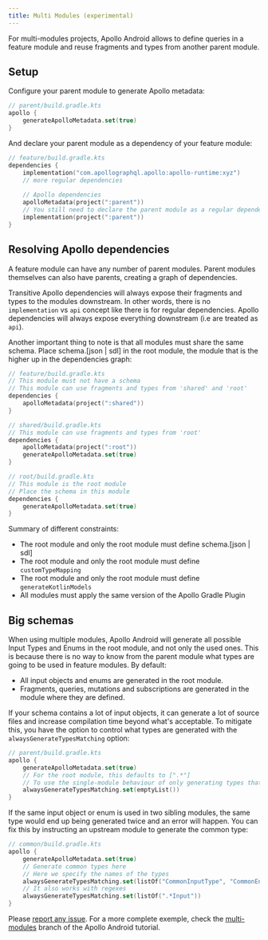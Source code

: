```yaml
---
title: Multi Modules (experimental)
---
```


For multi-modules projects, Apollo Android allows to define queries in a feature module and reuse fragments and types from another parent module. 


## Setup

Configure your parent module to generate Apollo metadata:

```kotlin
// parent/build.gradle.kts
apollo {
    generateApolloMetadata.set(true)
}
```

And declare your parent module as a dependency of your feature module:

```kotlin
// feature/build.gradle.kts
dependencies {
    implementation("com.apollographql.apollo:apollo-runtime:xyz")
    // more regular dependencies
    
    // Apollo dependencies
    apolloMetadata(project(":parent"))
    // You still need to declare the parent module as a regular dependency
    implementation(project(":parent"))
}
```

## Resolving Apollo dependencies

A feature module can have any number of parent modules. Parent modules themselves can also have parents, creating a graph of dependencies. 

Transitive Apollo dependencies will always expose their fragments and types to the modules downstream. In other words, there is no `implementation` vs `api` concept like there is for regular dependencies. Apollo dependencies will always expose everything downstream (i.e are treated as `api`). 

Another important thing to note is that all modules must share the same schema. Place schema.[json | sdl] in the root module, the module that is the higher up in the dependencies graph:

```kotlin
// feature/build.gradle.kts
// This module must not have a schema
// This module can use fragments and types from 'shared' and 'root'
dependencies {
    apolloMetadata(project(":shared"))
}

// shared/build.gradle.kts
// This module can use fragments and types from 'root'
dependencies {
    apolloMetadata(project(":root"))
    generateApolloMetadata.set(true)
}

// root/build.gradle.kts
// This module is the root module
// Place the schema in this module 
dependencies {
    generateApolloMetadata.set(true)
}
```

Summary of different constraints:

* The root module and only the root module must define schema.[json | sdl]
* The root module and only the root module must define `customTypeMapping`
* The root module and only the root module must define `generateKotlinModels`
* All modules must apply the same version of the Apollo Gradle Plugin

## Big schemas

When using multiple modules, Apollo Android will generate all possible Input Types and Enums in the root module, and not only the used ones. This is because there is no way to know from the parent module what types are going to be used in feature modules. By default:

* All input objects and enums are generated in the root module.
* Fragments, queries, mutations and subscriptions are generated in the module where they are defined.

If your schema contains a lot of input objects, it can generate a lot of source files and increase compilation time beyond what's acceptable. To mitigate this, you have the option to control what types are generated with the `alwaysGenerateTypesMatching` option:

```kotlin
// parent/build.gradle.kts
apollo {
    generateApolloMetadata.set(true)
    // For the root module, this defaults to [".*"]
    // To use the single-module behaviour of only generating types that are actually used, pass en empty list
    alwaysGenerateTypesMatching.set(emptyList())
}
```

If the same input object or enum is used in two sibling modules, the same type would end up being generated twice and an error will happen. You can fix this by instructing an upstream module to generate the common type:


```kotlin
// common/build.gradle.kts
apollo {
    generateApolloMetadata.set(true)
    // Generate common types here
    // Here we specify the names of the types 
    alwaysGenerateTypesMatching.set(listOf("CommonInputType", "CommonEnum"))
    // It also works with regexes
    alwaysGenerateTypesMatching.set(listOf(".*Input"))
}
```

Please [report any issue](https://github.com/apollographql/apollo-android/issues/new?assignees=&labels=Type%3A+Bug&template=bug_report.md&title=[Multi-Modules]). For a more complete exemple, check the [multi-modules](https://github.com/apollographql/apollo-android-tutorial/tree/multi-modules) branch of the Apollo Android tutorial. 
